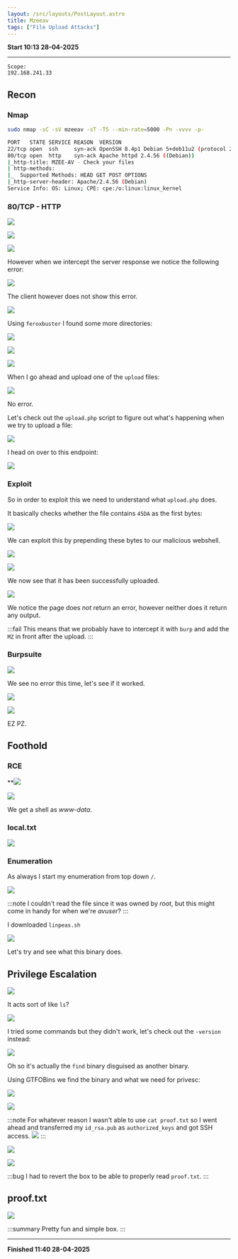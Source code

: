 ```yaml
---
layout: /src/layouts/PostLayout.astro
title: Mzeeav
tags: ["File Upload Attacks"]
---
```

**Start 10:13 28-04-2025**

---
```
Scope:
192.168.241.33
```
## Recon

### Nmap

```bash
sudo nmap -sC -sV mzeeav -sT -T5 --min-rate=5000 -Pn -vvvv -p-

PORT   STATE SERVICE REASON  VERSION
22/tcp open  ssh     syn-ack OpenSSH 8.4p1 Debian 5+deb11u2 (protocol 2.0)
80/tcp open  http    syn-ack Apache httpd 2.4.56 ((Debian))
|_http-title: MZEE-AV - Check your files
| http-methods: 
|_  Supported Methods: HEAD GET POST OPTIONS
|_http-server-header: Apache/2.4.56 (Debian)
Service Info: OS: Linux; CPE: cpe:/o:linux:linux_kernel
```


### 80/TCP - HTTP

![](../../../assets/96501b52957d4481ec7a7fa3db368d2d.png)

![](../../../assets/40920946f40ad44344c93a37914f5544.png)

![](../../../assets/5dabe78b5a436864159f6afff25d9c9b.png)

However when we intercept the server response we notice the following error:

![](../../../assets/5c4b4d64ab940bd7a42f3ce52acf7057.png)

The client however does not show this error.

![](../../../assets/e9cb0adf9d776976083338195b9c0005.png)

Using `feroxbuster` I found some more directories:

![](../../../assets/3ffeb3af3e545d953e11b13cb530938d.png)

![](../../../assets/5e9f2919cbae2dd10438ea71f87b0a04.png)

![](../../../assets/802f6f58713f94d18fbabc1042afcddb.png)

When I go ahead and upload one of the `upload` files:

![](../../../assets/33ff0ab5cd619ca812b54b1ad7333182.png)

No error.

Let's check out the  `upload.php` script to figure out what's happening when we try to upload a file:

![](../../../assets/58054700f32f18a7cb9f2ca6da01f468.png)

I head on over to this endpoint:

![](../../../assets/f507fd04d549b210978eb95aacf13a5b.png)

### Exploit

So in order to exploit this we need to understand what `upload.php` does.

It basically checks whether the file contains `45DA` as the first bytes:

![](../../../assets/3f8c6148d2309504689d3f1f2f7892d9.png)

We can exploit this by prepending these bytes to our malicious webshell.

![](../../../assets/21344fdd8fb0e231acc3568217f2a443.png)

![](../../../assets/dbfbf4071b10007272f6df6d48dc8853.png)

We now see that it has been successfully uploaded.

![](../../../assets/e63924f783a5a66e72482ddad5bf6e19.png)

We notice the page does *not* return an error, however neither does it return any output.

:::fail
This means that we probably have to intercept it with `burp` and add the `MZ` in front after the upload.
:::

### Burpsuite

![](../../../assets/5042790088026c9cd685070b36b3b584.png)

We see no error this time, let's see if it worked.

![](../../../assets/ac461c43c6c72b077acddbc6c8fbe3e8.png)

![](../../../assets/19f3fb4cf1ea53d0ad5cc33468c9aa71.png)

EZ PZ.


## Foothold
### RCE

**![](../../../assets/2faa6356fea1ac73f351cac373d393fb.png)

![](../../../assets/4a43b809b16dddc6b7cb399033287bb3.png)

We get a shell as *www-data*.

### local.txt

![](../../../assets/d3fa53e066a9b5d564342d4c35e5bbde.png)

### Enumeration

As always I start my enumeration from top down `/`.

![](../../../assets/f930c2778a62b255b6a2a15a445512bd.png)

:::note
I couldn't read the file since it was owned by *root*, but this might come in handy for when we're *avuser*?
:::

I downloaded `linpeas.sh`

![](../../../assets/127b117c4ae6aa160d093260b81377e4.png)

Let's try and see what this binary does.


## Privilege Escalation

![](../../../assets/b3a8e879289c55e425e96e611906c880.png)

It acts sort of like `ls`?

![](../../../assets/ae48b83db3af4ccfb6d1032db5753423.png)

I tried some commands but they didn't work, let's check out the `-version` instead:

![](../../../assets/15aa7234e30bf50da6e04be7bacbb7db.png)

Oh so it's actually the `find` binary disguised as another binary.

Using GTFOBins we find the binary and what we need for privesc:

![](../../../assets/7bb8df56d58249da79d786ffca4086f4.png)

![](../../../assets/fa1f0c7e5ab195bcbee69c2d9bfa3e8f.png)

:::note
For whatever reason I wasn't able to use `cat proof.txt` so I went ahead and transferred my `id_rsa.pub` as `authorized_keys` and got SSH access.
![](../../../assets/45fa35c78fb9d049dc70c8f29876764a.png)
:::

![](../../../assets/a5cb07c6110d088c259f14d2109c247b.png)

![](../../../assets/f10b7091c510a9904d8e407013930d02.png)

:::bug
I had to revert the box to be able to properly read `proof.txt`.
:::

## proof.txt

![](../../../assets/447de4385123a5fa1ce266f3b6155b7f.png)

:::summary
Pretty fun and simple box.
:::

---

**Finished 11:40 28-04-2025**

[^Links]: [[OSCP Prep]] 




